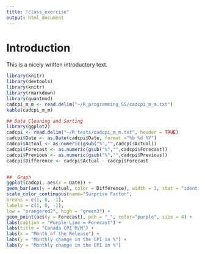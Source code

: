 ```yaml
---
title: "class_exercise"
output: html_document
---
```


# Introduction

This is a nicely written introductory text.

```r
library(knitr)
library(devtools)
library(knitr)
library(rmarkdown)
library(quantmod)
cadcpi_m_m <- read.delim("~/R_programming_SS/cadcpi_m_m.txt")
kable(cadcpi_m_m)
```

```r

## Data Cleaning and Sorting
library(ggplot2)
cadcpi <- read.delim("~/R tests/cadcpi_m_m.txt", header = TRUE)
cadcpi$Date <- as.Date(cadcpi$Date, format ="%b %d %Y")
cadcpi$Actual <- as.numeric(gsub("%","",cadcpi$Actual))
cadcpi$Forecast <- as.numeric(gsub("%","",cadcpi$Forecast))
cadcpi$Previous <- as.numeric(gsub("%","",cadcpi$Previous))
cadcpi$Difference <- cadcpi$Actual - cadcpi$Forecast


##  Graph
ggplot(cadcpi, aes(x = Date)) +
geom_bar(aes(y = Actual, color = Difference), width = 3, stat = "identity") +
scale_color_continuous(name="Surprise Factor",
breaks = c(1, 0, -1),
labels = c(1, 0, -1),
low = "orangered2", high = "green3") +
geom_point(aes(y = Forecast), pch = "_", color="purple", size = 4) +
labs(caption = "Purple Line = Forecast") +
labs(title = "Canada CPI M/M") +
labs(x = "Month of the Release") +
labs(y = "Monthly change in the CPI in %") +
labs(y = "Monthly change in the CPI in %")

```

